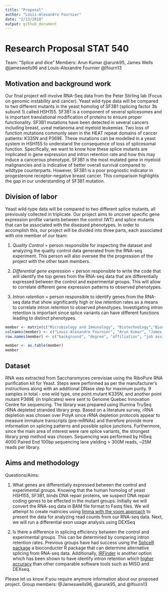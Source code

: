 ```yaml
---
title: "Proposal"
author: "Louis-Alexandre Fournier"
date: "2/13/2018"
output: github_document
---
```

# **Research Proposal STAT 540**
Team: "Splice and dice"
Members: Arun Kumar @arunk95, James Wells @jameswells96 and Louis-Alexandre Fournier @lfourn13 
 
## **Motivation and background work**

Our final project will involve RNA-Seq data from the Peter Stirling lab (Focus on genomic instability and cancer). Yeast wild-type data will be compared to two different mutants in the yeast homolog of SF3B1 (splicing factor 3b subunit 1) called HSH155. SF3B1 is a component of several splicesomes and is important translational modification of proteins to ensure proper functionality. SF3B1 mutations have been detected in several cancers including breast, uveal melanoma and myeloid leukemias. Two loss of function mutations commonly seen in the HEAT repeat domains of cancer patients: K335N and P369E. These mutations can be modelled in a yeast system in HSH155 to understand the consequence of loss of splicesomal function. Specifically, we want to know how these splice mutants are implicated in gene expression and intron retention rate and how this may induce a cancerous phenotype. SF3B1 is the most mutated gene in myeloid malignancies and is indicative of better overall survival compared to wildtype counterparts. However, SF3B1 is a poor prognostic indicator in progesterone receptor-negative breast cancer. This comparison highlights the gap in our understanding of SF3B1 mutation.

## **Division of labor**

Yeast wild-type data will be compared to two different splice mutants, all previously collected in triplicate. Our project aims to uncover specific gene expression profile variants between the control (WT) and splice mutants that can be associated with the diseased phenotypes. In order to accomplish this, our project will be divided into three parts, each associated with one member of our team: 
  
  1) *Quality Control* = person responsible for inspecting the dataset and analyzing the quality control data generated from the RNA-seq experiment. This person will also oversee the the progression of the project with the other team members. 
  
  2) *Differential gene expression* = person responsible to write the code that will identify the top genes from the RNA-seq data that are differentially expressed between the control and experimental groups. This will allow to correlate different gene expression patterns to observed phenotypes.

  3) *Intron retention* = person responsible to identify genes from the RNA-seq data  that show significantly high or low retention rates as a means to correlate intron retention to observed phenotypes. Investigating intron retention is important since splice variants can have different functions leading to distinct phenotypes.  
  
```r
member <- matrix(c("Microbiology and Immunology", "Biotechnology","Biochemistry", "MSc IOP", "MSc Medical Genetics", "MSc IOP","Stirling Lab", "Stirling Lab", "Stirling Lab", "Differential gene expression", "Quality control", "Intron retention"), ncol=3, byrow=TRUE)
colnames(member) <- c("Louis-Alexandre Fournier", "Arun Kumar", "James Wells")
row.names(member) <- c("background", "degree", "affiliation", "job assignment")

member <- as.table(member)
member
```

## **Dataset**

RNA was extracted from Saccharomyces cerevisiae using the RiboPure RNA purification kit for Yeast. Steps were performed as per the manufacturer's instructions along with an additional DNase step for maximum purity. 9 samples in total - one wild type, one point mutant K335N, and another point mutant P369E (in triplicates) were sent to Genome Quebec Innovation Centre for sequencing. The library was prepared using Illumina TruSeq rRNA depleted stranded library prep. Based on a literature survey, rRNA depletion was chosen over PolyA since rRNA depletion protocols appear to measure immature transcripts (pre-mRNAs) and therefore provide more information on splicing patterns and possible splice junctions. Furthermore, since the main area of interest were rare splice variants, the strongest library prep method was chosen. Sequencing was performed by HiSeq 4000 Paired End 100bp sequencing lane yielding > 300M reads, ~25M reads per library. 

## **Aims and methodology**

Questions/Aims:

1) What genes are differentially expressed between the control and experimental groups. Knowing that the human homolog of yeast HSH155, SF3B1, binds DNA repair proteins, we suspect DNA repair coding genes to be effected in the mutant groups. Initially we will convert the RNA-seq data in BAM file format to Fastq files. We will attempt to create matricies using [limma with the voom approach](https://genomebiology.biomedcentral.com/articles/10.1186/gb-2014-15-2-r29) to present the data for analyzing read counts from our RNA-seq data. Next, we will run a differential exon usage analysis using DEXSeq

2) Is there a difference in splicing efficiency between the control and experimental groups. This can be determined by comparing intron retention rates. Previous groups have had success using the [SpliceR package](http://www.bioconductor.org/packages/2.13/bioc/html/spliceR.html) a bioconducter R package that can determine alternative splicing from RNA-seq data. Additionally,
[IRFinder](https://omictools.com/irfinder-tool) is another option which has been shown to have identify intron retention which [higher accuracy](https://genomebiology.biomedcentral.com/articles/10.1186/s13059-017-1184-4)  than other comparable software tools such as MISO and DEXseq. 

Please let us know if you require anymore information about our proposed project.
Group members: @Jameswells96, @arunk95, and @lfourn13
